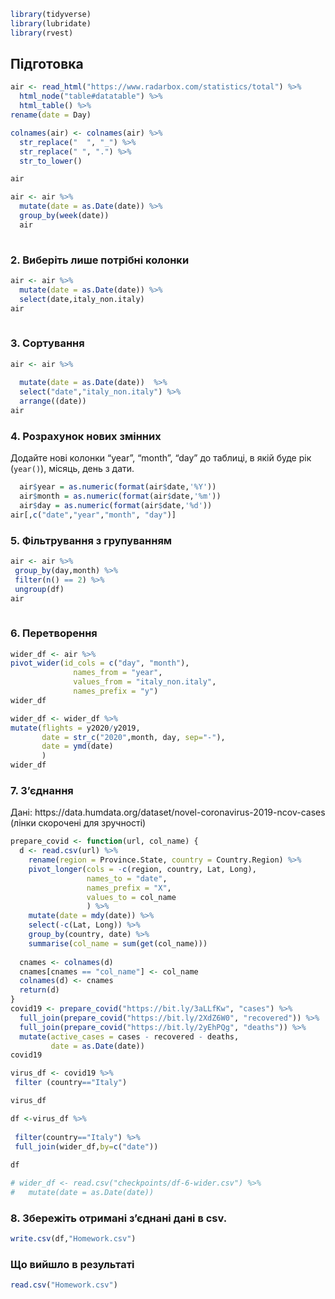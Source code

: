 
```r
library(tidyverse)
library(lubridate)
library(rvest)

```

## Підготовка

```r
air <- read_html("https://www.radarbox.com/statistics/total") %>%
  html_node("table#datatable") %>%
  html_table() %>%
rename(date = Day)

colnames(air) <- colnames(air) %>%
  str_replace("  ", "_") %>%
  str_replace(" ", ".") %>%
  str_to_lower()
```


```r
air 
```
 
```r
air <- air %>%
  mutate(date = as.Date(date)) %>%
  group_by(week(date))
  air
  
```

### 2. Виберіть лише потрібні колонки
```r

air <- air %>%
  mutate(date = as.Date(date)) %>%
  select(date,italy_non.italy) 
air
  

```

### 3. Сортування

```r
air <- air %>%
              
  mutate(date = as.Date(date))  %>%
  select("date","italy_non.italy") %>%
  arrange((date))
air
```

### 4. Розрахунок нових змінних
Додайте нові колонки "year", "month", "day" до таблиці, в якій буде рік (`year()`), місяць, день з дати.
```r
  air$year = as.numeric(format(air$date,'%Y')) 
  air$month = as.numeric(format(air$date,'%m'))
  air$day = as.numeric(format(air$date,'%d'))
air[,c("date","year","month", "day")]

```


### 5. Фільтрування з групуванням

```r
air <- air %>%
 group_by(day,month) %>%
 filter(n() == 2) %>%
 ungroup(df)
air
  
```


### 6. Перетворення
```r
wider_df <- air %>% 
pivot_wider(id_cols = c("day", "month"),
              names_from = "year",
              values_from = "italy_non.italy",
              names_prefix = "y")
wider_df
```

```r

wider_df <- wider_df %>% 
mutate(flights = y2020/y2019,
       date = str_c("2020",month, day, sep="-"),
       date = ymd(date)
       )
wider_df

```



### 7. З'єднання

Дані: https://data.humdata.org/dataset/novel-coronavirus-2019-ncov-cases (лінки скорочені для зручності)
```r
prepare_covid <- function(url, col_name) {
  d <- read.csv(url) %>%
    rename(region = Province.State, country = Country.Region) %>%
    pivot_longer(cols = -c(region, country, Lat, Long),
                 names_to = "date",
                 names_prefix = "X",
                 values_to = col_name
                 ) %>%
    mutate(date = mdy(date)) %>%
    select(-c(Lat, Long)) %>%
    group_by(country, date) %>%
    summarise(col_name = sum(get(col_name)))
  
  cnames <- colnames(d)
  cnames[cnames == "col_name"] <- col_name
  colnames(d) <- cnames
  return(d)
}
covid19 <- prepare_covid("https://bit.ly/3aLLfKw", "cases") %>%
  full_join(prepare_covid("https://bit.ly/2XdZ6W0", "recovered")) %>%
  full_join(prepare_covid("https://bit.ly/2yEhPQg", "deaths")) %>%
  mutate(active_cases = cases - recovered - deaths,
         date = as.Date(date))
covid19
```


```r
virus_df <- covid19 %>% 
 filter (country=="Italy") 

virus_df 

```


```r
df <-virus_df %>%
  
 filter(country=="Italy") %>%
 full_join(wider_df,by=c("date")) 
 
df

```

```r
# wider_df <- read.csv("checkpoints/df-6-wider.csv") %>%
#   mutate(date = as.Date(date))

```

### 8. Збережіть отримані з'єднані дані в csv.
```r
write.csv(df,"Homework.csv")

```


### Що вийшло в результаті 
```r
read.csv("Homework.csv")
```
